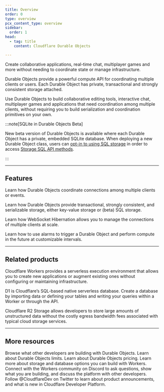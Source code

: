 ```yaml
---
title: Overview
order: 0
type: overview
pcx_content_type: overview
sidebar:
  order: 1
head:
  - tag: title
    content: Cloudflare Durable Objects

---
```



<Description>


Create collaborative applications, real-time chat, multiplayer games and more without needing to coordinate state or manage infrastructure.


</Description>

<Plan type="paid" />

Durable Objects provide a powerful compute API for coordinating multiple clients or users. Each Durable Object has private, transactional and strongly consistent storage attached.

Use Durable Objects to build collaborative editing tools, interactive chat, multiplayer games and applications that need coordination among multiple clients, without requiring you to build serialization and coordination primitives on your own.

:::note[SQLite in Durable Objects Beta]

New beta version of Durable Objects is available where each Durable Object has a private, embedded SQLite database. When deploying a new Durable Object class, users can [opt-in to using SQL storage](durable-objects/best-practices/access-durable-objects-storage/#sql-storage) in order to access [Storage SQL API methods](/durable-objects/api/storage-api/#sqlexec).

:::
***

## Features

<Feature header="In-memory State" href="/durable-objects/reference/in-memory-state/">

Learn how Durable Objects coordinate connections among multiple clients or events.


</Feature>

<Feature header="Storage API" href="/durable-objects/api/storage-api/">

Learn how Durable Objects provide transactional, strongly consistent, and serializable storage, either key-value storage or (beta) SQL storage.


</Feature>

<Feature header="WebSocket Hibernation" href="/durable-objects/reference/websockets/#websocket-hibernation">

Learn how WebSocket Hibernation allows you to manage the connections of multiple clients at scale.


</Feature>

<Feature header="Durable Objects Alarms" href="/durable-objects/api/alarms/">

Learn how to use alarms to trigger a Durable Object and perform compute in the future at customizable intervals.


</Feature>

***

## Related products

<RelatedProduct header="Workers" href="/workers/" product="workers">

Cloudflare Workers provides a serverless execution environment that allows you to create new applications or augment existing ones without configuring or maintaining infrastructure.


</RelatedProduct>

<RelatedProduct header="D1" href="/d1/" product="d1">

D1 is Cloudflare’s SQL-based native serverless database. Create a database by importing data or defining your tables and writing your queries within a Worker or through the API.


</RelatedProduct>

<RelatedProduct header="R2" href="/r2/" product="r2">

Cloudflare R2 Storage allows developers to store large amounts of unstructured data without the costly egress bandwidth fees associated with typical cloud storage services.


</RelatedProduct>

***

## More resources

<CardGrid>

<LinkTitleCard title="Built with Durable Objects" href="https://workers.cloudflare.com/built-with/collections/durable-objects/" icon="pen">
Browse what other developers are building with Durable Objects.
</LinkTitleCard>

<LinkTitleCard title="Limits" href="/durable-objects/platform/limits/" icon="document">
Learn about Durable Objects limits.
</LinkTitleCard>

<LinkTitleCard title="Pricing" href="/durable-objects/platform/pricing/" icon="pen">
Learn about Durable Objects pricing.
</LinkTitleCard>

<LinkTitleCard title="Storage options" href="/workers/platform/storage-options/" icon="document">
Learn more about storage and database options you can build with Workers.
</LinkTitleCard>

<LinkTitleCard title="Developer Discord" href="https://discord.cloudflare.com" icon="discord">
Connect with the Workers community on Discord to ask questions, show what you are building, and discuss the platform with other developers.
</LinkTitleCard>

<LinkTitleCard title="@CloudflareDev" href="https://x.com/cloudflaredev" icon="x.com">
Follow @CloudflareDev on Twitter to learn about product announcements, and what is new in Cloudflare Developer Platform.
</LinkTitleCard>

</CardGrid>
